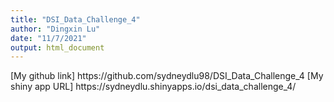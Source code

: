 ```yaml
---
title: "DSI_Data_Challenge_4"
author: "Dingxin Lu"
date: "11/7/2021"
output: html_document
---
```


[My github link] https://github.com/sydneydlu98/DSI_Data_Challenge_4
[My shiny app URL] https://sydneydlu.shinyapps.io/dsi_data_challenge_4/





